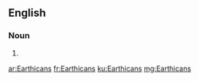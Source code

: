 ==English==

===Noun===
{{head|en|plural}}

# {{plural of|Earthican|lang=en}}

[[ar:Earthicans]]
[[fr:Earthicans]]
[[ku:Earthicans]]
[[mg:Earthicans]]